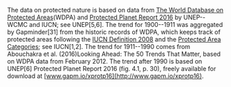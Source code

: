 The data on protected nature is based on data from [The World Database on Protected Areas](https://protectedplanet.net/)(WDPA) and [Protected Planet Report 2016](https://www.protectedplanet.net/c/protected-planet-report-2016) by UNEP--WCMC and IUCN; see UNEP[5,6]. The trend for 1900--1911 was aggregated by Gapminder[31] from the historic records of WDPA, which keeps track of protected areas following the [IUCN Definition 2008](http://www.gapm.io/xprarde) and the [Protected Area Categories](http://gapm.io/x-protareacat); see IUCN[1,2]. The trend for 1911--1990 comes from Abouchakra et al. (2016)Looking Ahead: The 50 Trends That Matter, based on WDPA data from February 2012. The trend after 1990 is based on UNEP[6] Protected Planet Report 2016 (fig. 4.1, p. 30), freely available for download at [www.gapm.io/xprotp16](http://www.gapm.io/xprotp16).